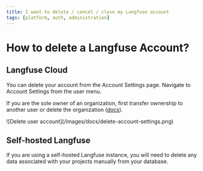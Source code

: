 ```yaml
---
title: I want to delete / cancel / close my Langfuse account
tags: [platform, auth, administration]
---
```


# How to delete a Langfuse Account?

## Langfuse Cloud

You can delete your account from the Account Settings page. Navigate to Account Settings from the user menu.

If you are the sole owner of an organization, first transfer ownership to another user or delete the organization ([docs](/docs/administration/data-deletion#deleting-an-organization)).

<Frame className="my-10">
  ![Delete user account](/images/docs/delete-account-settings.png)
</Frame>

## Self-hosted Langfuse

If you are using a self-hosted Langfuse instance, you will need to delete any data associated with your projects manually from your database.
